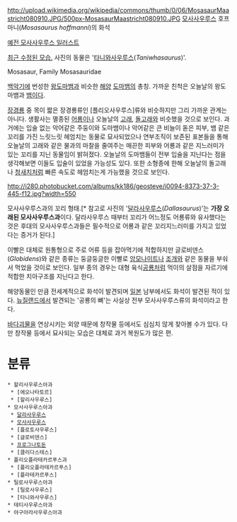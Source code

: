 http://upload.wikimedia.org/wikipedia/commons/thumb/0/06/MosasaurMaastricht080910.JPG/500px-MosasaurMaastricht080910.JPG
[[모사사우루스]] 호프마니(''Mosasaurus hoffmanni'')의 화석

[http://olorotitan.deviantart.com/art/Mosasaurus-hoffmani-266714770 예전 모사사우루스 일러스트] 

[http://cdylke.blogspot.kr/2012/02/taniwhasaurus-2012.html 최근 수정된 모습.]
사진의 동물은 '[[타니와사우루스]](''Taniwhasaurus'')'.

Mosasaur, Family Mosasauridae

[[백악기]]에 번성한 [[왕도마뱀]]과 비슷한 [[해양 파충류|해양]] [[도마뱀]]의 총칭. 가까운 친척은 오늘날의 왕도마뱀과 [[뱀]]이다.

[[장경룡]] 중 목이 짧은 장경룡류인 [플리오사우루스]류와 비슷하지만 그리 가까운 관계는 아니다. 생활사는 멸종된 [[어룡]]이나 오늘날의 [[고래]], [[돌고래]]와 비슷했을 것으로 보인다. 과거에는 입술 없는 악어같은 주둥이와 도마뱀이나 악어같은 큰 비늘이 돋은 피부, 뱀 같은 꼬리를 가진 느릿느릿 헤엄치는 동물로 묘사되었으나 연부조직이 보존된 표본들을 통해 오늘날의 고래와 같은 물과의 마찰을 줄여주는 매끈한 피부와 어룡과 같은 지느러미가 있는 꼬리를 지닌 동물임이 밝혀졌다. 오늘날의 도마뱀들이 전부 입술을 지닌다는 점을 생각해보면 이들도 입술이 있었을 가능성도 있다. 또한 소형종에 한해 오늘날의 돌고래나 [[청새치]]처럼 빠른 속도로 헤엄치는게 가능했을 것으로 보인다.

http://i280.photobucket.com/albums/kk186/geosteve/i0094-8373-37-3-445-f12.jpg?width=550

모사사우루스과의 꼬리 형태.[* 참고로 사진의 '[[달라사우루스]](''Dallasaurus'')'는 '''가장 오래된 모사사우루스과'''이다. 달라사우루스 때부터 꼬리가 어느정도 어룡류와 유사했다는 것은 후대의 모사사우루스과들은 필수적으로 어룡과 같은 꼬리지느러미를 가지고 있었다는 증거가 된다.]

이빨은 대체로 원통형으로 주로 어류 등을 잡아먹기에 적합하지만 글로비덴스(''Globidens'')와 같은 종류는 둥글둥글한 이빨로 [[암모나이트]]나 [[조개]]와 같은 동물을 부숴서 먹었을 것이로 보인다. 일부 종의 경우는 대형 육식[[공룡]]처럼 먹이의 살점을 자르기에 적합한 치아구조를 지닌다고 한다.

해양동물인 만큼 전세계적으로 화석이 발견되며 [[일본]] 남부에서도 화석이 발견된 적이 있다. [[뉴질랜드]]에서 발견되는 '공룡의 뼈'는 사실상 전부 모사사우루스류의 화석이라고 한다.

[[바다괴물]]을 연상시키는 외양 때문에 창작물 등에서도 심심치 않게 찾아볼 수가 있다. 다만 창작물 등에서 묘사되는 모습은 대체로 과거 복원도가 많은 편.

= 분류 =
 * 할리사우루스아과
  * [에오나타토르]
  * [할리사우루스]
 * 모사사우루스아과
  * [[달라사우루스]]
  * [[모사사우루스]]
  * [플로토사우루스]
  * [글로비덴스]
  * [[프로그나토돈]]
  * [클리다스테스]
 * 플리오플라테카르푸스과
  * [플리오플라테카르푸스]
  * [플라테카르푸스]
 * 틸로사우루스아과
  * [틸로사우루스]
  * [타니와사우루스]
 * 테티사우루스아과
 * 야구아라사우루스아과
